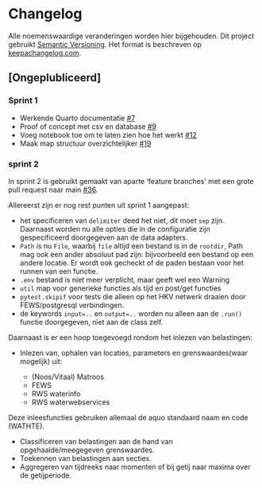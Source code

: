 # Changelog

Alle noemenswaardige veranderingen worden hier bijgehouden. 
Dit project gebruikt [Semantic Versioning](http://semver.org/).
Het format is beschreven op [keepachangelog.com](https://keepachangelog.com/en/1.0.0/).

## [Ongeplubliceerd]

### Sprint 1

- Werkende Quarto documentatie [#7](https://github.com/continu-inzicht/toolbox-continu-inzicht/pull/7)
- Proof of concept met csv en database [#9](https://github.com/continu-inzicht/toolbox-continu-inzicht/pull/9) 
- Voeg notebook toe om te laten zien hoe het werkt [#12](https://github.com/continu-inzicht/toolbox-continu-inzicht/pull/12)
- Maak map structuur overzichtelijker [#19](https://github.com/continu-inzicht/toolbox-continu-inzicht/pull/19)

### sprint 2 

In sprint 2 is gebruikt gemaakt van aparte 'feature branches' met een grote pull request naar main [#36](https://github.com/continu-inzicht/toolbox-continu-inzicht/pull/36). 

Allereerst zijn er nog rest punten uit sprint 1 aangepast: 

- het specificeren van `delimiter` deed het niet, dit moet `sep` zijn. Daarnaast worden nu alle opties die in de configuratie zijn gespecificeerd doorgegeven aan de data adapters. 
- `Path` is nu `File`, waarbij `file` altijd een bestand is in de `rootdir`, Path mag ook een ander absoluut pad zijn: bijvoorbeeld een bestand op een andere locatie. Er wordt ook gecheckt of de paden bestaan voor het runnen van een functie. 
- `.env` bestand is niet meer verplicht, maar geeft wel een Warning
- `util` map voor generieke functies als tijd en post/get functies
- `pytest.skipif` voor tests die alleen op het HKV netwerk draaien door FEWS/postgresql verbindingen. 
- de keywords `input=..` en `output=..` worden nu alleen aan de `.run()` functie doorgegeven, niet aan de class zelf.

Daarnaast is er een hoop toegevoegd rondom het inlezen van belastingen:

- Inlezen van, ophalen van locaties, parameters en grenswaardes(waar mogelijk) uit:
  
    - (Noos/Vitaal) Matroos
    -  FEWS
    -  RWS waterinfo
    -  RWS waterwebservices
  
Deze inleesfuncties gebruiken allemaal de aquo standaard naam en code (WATHTE). 

- Classificeren van belastingen aan de hand van opgehaalde/meegegeven grenswaardes. 
- Toekennen van belastingen aan secties.
- Aggregeren van tijdreeks naar momenten of bij getij naar maxima over de getijperiode.